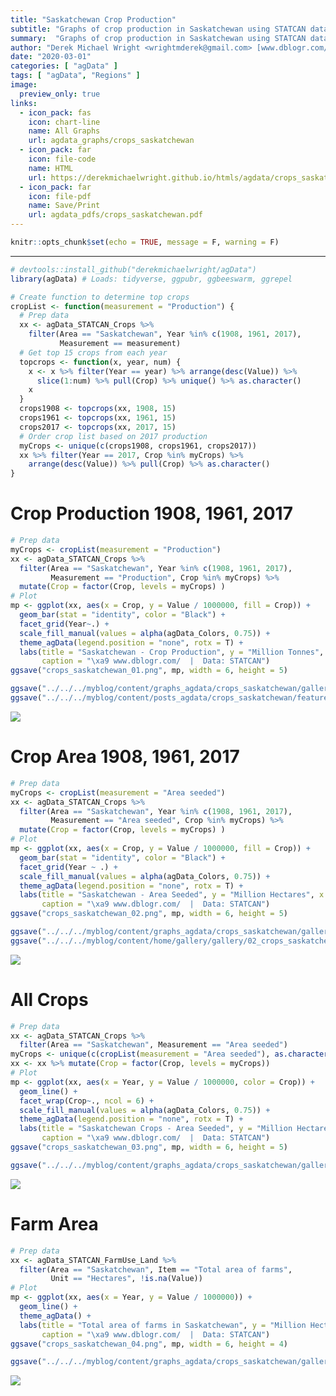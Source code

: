 ```yaml
---
title: "Saskatchewan Crop Production"
subtitle: "Graphs of crop production in Saskatchewan using STATCAN data"
summary:  "Graphs of crop production in Saskatchewan using STATCAN data"
author: "Derek Michael Wright <wrightmderek@gmail.com> [www.dblogr.com/](https://dblogr.netlify.com/) [-Image Gallery-](https://dblogr.netlify.app/graphs_agdata/crops_saskatchewan/)"
date: "2020-03-01"
categories: [ "agData" ]
tags: [ "agData", "Regions" ]
image:
  preview_only: true
links: 
  - icon_pack: fas
    icon: chart-line
    name: All Graphs
    url: agdata_graphs/crops_saskatchewan
  - icon_pack: far
    icon: file-code
    name: HTML
    url: https://derekmichaelwright.github.io/htmls/agdata/crops_saskatchewan.html
  - icon_pack: far
    icon: file-pdf
    name: Save/Print
    url: agdata_pdfs/crops_saskatchewan.pdf
---
```


```r
knitr::opts_chunk$set(echo = TRUE, message = F, warning = F)
```

---

```r
# devtools::install_github("derekmichaelwright/agData")
library(agData) # Loads: tidyverse, ggpubr, ggbeeswarm, ggrepel
```

```r
# Create function to determine top crops
cropList <- function(measurement = "Production") {
  # Prep data
  xx <- agData_STATCAN_Crops %>% 
    filter(Area == "Saskatchewan", Year %in% c(1908, 1961, 2017),
           Measurement == measurement)
  # Get top 15 crops from each year
  topcrops <- function(x, year, num) {
    x <- x %>% filter(Year == year) %>% arrange(desc(Value)) %>% 
      slice(1:num) %>% pull(Crop) %>% unique() %>% as.character()
    x
  }
  crops1908 <- topcrops(xx, 1908, 15)
  crops1961 <- topcrops(xx, 1961, 15)
  crops2017 <- topcrops(xx, 2017, 15)
  # Order crop list based on 2017 production
  myCrops <- unique(c(crops1908, crops1961, crops2017))
  xx %>% filter(Year == 2017, Crop %in% myCrops) %>%
    arrange(desc(Value)) %>% pull(Crop) %>% as.character()
}
```

\pagebreak

# Crop Production 1908, 1961, 2017

```r
# Prep data
myCrops <- cropList(measurement = "Production")
xx <- agData_STATCAN_Crops %>% 
  filter(Area == "Saskatchewan", Year %in% c(1908, 1961, 2017),
         Measurement == "Production", Crop %in% myCrops) %>%
  mutate(Crop = factor(Crop, levels = myCrops) )
# Plot
mp <- ggplot(xx, aes(x = Crop, y = Value / 1000000, fill = Crop)) + 
  geom_bar(stat = "identity", color = "Black") + 
  facet_grid(Year~.) + 
  scale_fill_manual(values = alpha(agData_Colors, 0.75)) +
  theme_agData(legend.position = "none", rotx = T) + 
  labs(title = "Saskatchewan - Crop Production", y = "Million Tonnes", x = NULL,
       caption = "\xa9 www.dblogr.com/  |  Data: STATCAN")
ggsave("crops_saskatchewan_01.png", mp, width = 6, height = 5)
```

```r
ggsave("../../../myblog/content/graphs_agdata/crops_saskatchewan/gallery/gallery/crops_saskatchewan_01.png", mp, width = 6, height = 5)
ggsave("../../../myblog/content/posts_agdata/crops_saskatchewan/featured.png", mp, width = 6, height = 5)
```

![](crops_saskatchewan_01.png)

\pagebreak

# Crop Area 1908, 1961, 2017

```r
# Prep data
myCrops <- cropList(measurement = "Area seeded")
xx <- agData_STATCAN_Crops %>% 
  filter(Area == "Saskatchewan", Year %in% c(1908, 1961, 2017),
         Measurement == "Area seeded", Crop %in% myCrops) %>%
  mutate(Crop = factor(Crop, levels = myCrops) )
# Plot
mp <- ggplot(xx, aes(x = Crop, y = Value / 1000000, fill = Crop)) + 
  geom_bar(stat = "identity", color = "Black") + 
  facet_grid(Year ~ .) + 
  scale_fill_manual(values = alpha(agData_Colors, 0.75)) +
  theme_agData(legend.position = "none", rotx = T) + 
  labs(title = "Saskatchewan - Area Seeded", y = "Million Hectares", x = NULL,
       caption = "\xa9 www.dblogr.com/  |  Data: STATCAN")
ggsave("crops_saskatchewan_02.png", mp, width = 6, height = 5)
```

```r
ggsave("../../../myblog/content/graphs_agdata/crops_saskatchewan/gallery/gallery/crops_saskatchewan_02.png", mp, width = 6, height = 5)
ggsave("../../../myblog/content/home/gallery/gallery/02_crops_saskatchewan_02.png", mp, width = 6, height = 5)
```

![](crops_saskatchewan_02.png)

\pagebreak

# All Crops

```r
# Prep data
xx <- agData_STATCAN_Crops %>% 
  filter(Area == "Saskatchewan", Measurement == "Area seeded") 
myCrops <- unique(c(cropList(measurement = "Area seeded"), as.character(xx$Crop)))
xx <- xx %>% mutate(Crop = factor(Crop, levels = myCrops))
# Plot
mp <- ggplot(xx, aes(x = Year, y = Value / 1000000, color = Crop)) + 
  geom_line() + 
  facet_wrap(Crop~., ncol = 6) + 
  scale_fill_manual(values = alpha(agData_Colors, 0.75)) +
  theme_agData(legend.position = "none", rotx = T) + 
  labs(title = "Saskatchewan Crops - Area Seeded", y = "Million Hectares", x = NULL,
       caption = "\xa9 www.dblogr.com/  |  Data: STATCAN")
ggsave("crops_saskatchewan_03.png", mp, width = 6, height = 5)
```

```r
ggsave("../../../myblog/content/graphs_agdata/crops_saskatchewan/gallery/gallery/crops_saskatchewan_03.png", mp, width = 6, height = 5)
```

![](crops_saskatchewan_03.png)

\pagebreak

# Farm Area

```r
# Prep data
xx <- agData_STATCAN_FarmUse_Land %>% 
  filter(Area == "Saskatchewan", Item == "Total area of farms", 
         Unit == "Hectares", !is.na(Value))
# Plot
mp <- ggplot(xx, aes(x = Year, y = Value / 1000000)) + 
  geom_line() +
  theme_agData() +
  labs(title = "Total area of farms in Saskatchewan", y = "Million Hectares", x = NULL,
       caption = "\xa9 www.dblogr.com/  |  Data: STATCAN")
ggsave("crops_saskatchewan_04.png", mp, width = 6, height = 4)
```

```r
ggsave("../../../myblog/content/graphs_agdata/crops_saskatchewan/gallery/gallery/crops_saskatchewan_04.png", mp, width = 6, height = 4)
```

![](crops_saskatchewan_04.png)